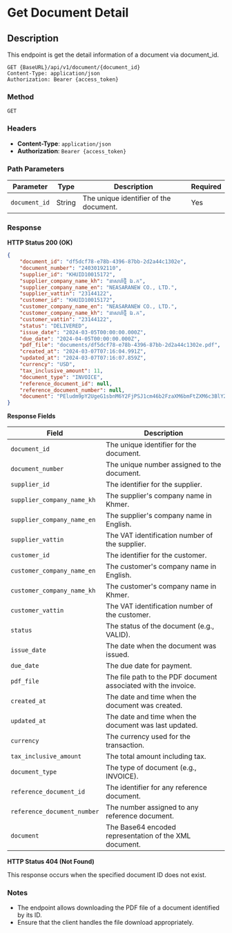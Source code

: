 # Get Document Detail

## Description
This endpoint is get the detail information of a document via document_id.

```http
GET {BaseURL}/api/v1/document/{document_id}
Content-Type: application/json
Authorization: Bearer {access_token}
```
### Method 
`GET`

### Headers
- **Content-Type**: `application/json`
- **Authorization**: `Bearer {access_token}`


### Path Parameters

| Parameter    | Type   | Description                                      | Required |
|--------------|--------|--------------------------------------------------|----------|
| `document_id`| String | The unique identifier of the document.           | Yes      |

### Response

**HTTP Status 200 (OK)**

```json
{
    "document_id": "df5dcf78-e78b-4396-87bb-2d2a44c1302e",
    "document_number": "24030192110",
    "supplier_id": "KHUID10015172",
    "supplier_company_name_kh": "នាសារ៉ាថ្មី ឯ.ក",
    "supplier_company_name_en": "NEASARANEW CO., LTD.",
    "supplier_vattin": "23144122",
    "customer_id": "KHUID10015172",
    "customer_company_name_en": "NEASARANEW CO., LTD.",
    "customer_company_name_kh": "នាសារ៉ាថ្មី ឯ.ក",
    "customer_vattin": "23144122",
    "status": "DELIVERED",
    "issue_date": "2024-03-05T00:00:00.000Z",
    "due_date": "2024-04-05T00:00:00.000Z",
    "pdf_file": "documents/df5dcf78-e78b-4396-87bb-2d2a44c1302e.pdf",
    "created_at": "2024-03-07T07:16:04.991Z",
    "updated_at": "2024-03-07T07:16:07.859Z",
    "currency": "USD",
    "tax_inclusive_amount": 11,
    "document_type": "INVOICE",
    "reference_document_id": null,
    "reference_document_number": null,
    "document": "PEludm9pY2UgeG1sbnM6Y2FjPSJ1cm46b2FzaXM6bmFtZXM6c3BlY2lmaWNhdGlvbjp1Ymw6c2NoZW1hOnhzZDpDb21..."
}
```

**Response Fields**

| Field                      | Description                                              |
|----------------------------|----------------------------------------------------------|
| `document_id`              | The unique identifier for the document.                  |
| `document_number`          | The unique number assigned to the document.              |
| `supplier_id`              | The identifier for the supplier.                         |
| `supplier_company_name_kh` | The supplier's company name in Khmer.                    |
| `supplier_company_name_en` | The supplier's company name in English.                  |
| `supplier_vattin`          | The VAT identification number of the supplier.           |
| `customer_id`              | The identifier for the customer.                         |
| `customer_company_name_en` | The customer's company name in English.                  |
| `customer_company_name_kh` | The customer's company name in Khmer.                    |
| `customer_vattin`          | The VAT identification number of the customer.           |
| `status`                   | The status of the document (e.g., VALID).                 |
| `issue_date`               | The date when the document was issued.                   |
| `due_date`                 | The due date for payment.                                |
| `pdf_file`                 | The file path to the PDF document associated with the invoice. |
| `created_at`               | The date and time when the document was created.         |
| `updated_at`               | The date and time when the document was last updated.    |
| `currency`                 | The currency used for the transaction.                   |
| `tax_inclusive_amount`     | The total amount including tax.                          |
| `document_type`            | The type of document (e.g., INVOICE).                    |
| `reference_document_id`    | The identifier for any reference document.               |
| `reference_document_number`| The number assigned to any reference document.           |
| `document`                 | The Base64 encoded representation of the XML document.   |

**HTTP Status 404 (Not Found)**

This response occurs when the specified document ID does not exist.

### Notes
- The endpoint allows downloading the PDF file of a document identified by its ID.
- Ensure that the client handles the file download appropriately.
